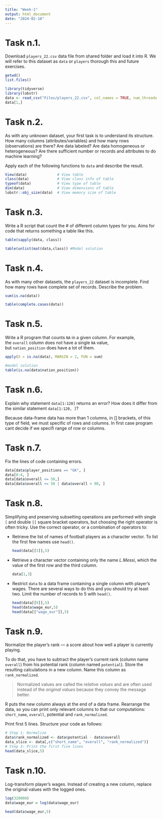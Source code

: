```yaml
---
title: "Week-1"
output: html_document
date: "2024-02-18"
---
```


# Task n.1.

Download `players_22.csv` data file from shared folder and load it into R. We will refer to this dataset as `data` or `players` thorough this and future exercises.

```r
getwd()
list.files()
```

```r
library(tidyverse)
library(lobstr)
data <- read_csv("Files/players_22.csv", col_names = TRUE, num_threads = 4) # Read data into R
data[1,]
```

# Task n.2.

As with any unknown dataset, your first task is to understand its structure. How many columns (attributes/variables) and how many rows (observations) are there? Are data labeled? Are data homogeneous or heterogeneous? Are there sufficient number or records and attributes to do machine learning?

Apply each of the following functions to `data` and describe the result.

```r
View(data)              # View table
class(data)             # View class info of table
typeof(data)            # View type of table
dim(data)               # View dimensions of table
lobstr::obj_size(data)  # View memory size of table
```

# Task n.3.

Write a R script that count the \# of different column types for you. Aims for code that returns something a table like this.

```r
table(sapply(data, class))

table(unlist(mat(data,class)) #Model solution
```

# Task n.4.

As with many other datasets, the `players_22` dataset is incomplete. Find how many rows have complete set of records. Describe the problem.

```r
sum(is.na(data))

table(complete.cases(data))
```

# Task n.5.

Write a R program that counts `NA` in a given column. For example, the `overall` column does not have a single `NA` value, but `nation_position` does have a lot of them.

```r
apply(X = is.na(data), MARGIN = 2, FUN = sum)

#model solution
table(is.na(data$nation_position))
```

# Task n.6.

Explain why statement `data[1:120]` returns an error? How does it differ from the similar statement `data[1:120, ]`?

Because data-frame data has more than 1 columns, in [] brackets, of this type of field, we must specific of rows and columns. In first case program cant decide if we specifi range of row or columns.

# Task n.7.

Fix the lines of code containing errors.

```r
data[data$player_positions == "GK", ]
data[0:4, ]
data[data$overall <= 50,]
data[data$overall <= 50 | data$overall > 90, ]
```

# Task n.8.

Simplifying and preserving subsetting operations are performed with single `[` and double `[[` square bracket operators, but choosing the right operator is often tricky. Use the correct operator, or a combination of operators to:

-   Retrieve the list of names of football players as a character vector. To list the first few names use `head()`.

    ```r
    head(data[[3]],5)
    ```

-   Retrieve a character vector containing only the name *L.Messi*, which the value of the first row and the third column.

    ```r
    data[1,3]
    ```

-   Restrict `data` to a data frame containing a single column with player’s wages. There are several ways to do this and you should try at least two. Limit the number of records to 5 with `head()`.

    ```r
    head(data[[9]],5)
    head(data$wage_eur,5)
    head(data[["wage_eur"]],5)
    ```

# Task n.9.

Normalize the player’s rank — a score about how well a player is currently playing.

To do that, you have to subtract the player’s current rank (column name `overall`) from his potential rank (column named `potential`). Store the resulting calculations in a new column. Name this column as `rank_normalized`.

> Normalized values are called the *relative values* and are often used instead of the *original values* because they convey the message better.

R puts the new column always at the end of a data frame. Rearrange the data, so you can print only relevant columns to that our computations: `short_name`, `overall`, potential and `rank_normalized`.

Print first 5 lines. Structure your code as follows:

```r
# Step 1: Normalize
data$rank_normalized <- data$potential - data$overall
data_slice <- data[,c("short_name", "overall", "rank_normalized")]
# Step 3: Print the first five lines
head(data_slice,5)
```

# Task n.10.

Log-transform player’s wages. Instead of creating a new column, replace the original values with the logged ones.

```r
log(320000)
data$wage_eur = log(data$wage_eur)
```

```r
head(data$wage_eur,5)
```
